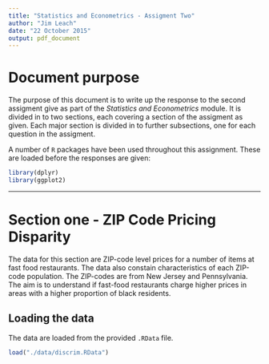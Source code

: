 ```yaml
---
title: "Statistics and Econometrics - Assigment Two"
author: "Jim Leach"
date: "22 October 2015"
output: pdf_document
---
```


# Document purpose

The purpose of this document is to write up the response to the second assigment give as part of the _Statistics and Econometrics_ module. It is divided in to two sections, each covering a section of the assigment as given. Each major section is divided in to further subsections, one for each question in the assigment.

A number of `R` packages have been used throughout this assignment. These are loaded before the responses are given:

```r
library(dplyr)
library(ggplot2)
```

***

# Section one - ZIP Code Pricing Disparity

The data for this section are ZIP-code level prices for a number of items at fast food restaurants. The data also constain characteristics of each ZIP-code population. The ZIP-codes are from New Jersey and Pennsylvania.  The aim is to understand if fast-food restaurants charge higher prices in areas with a higher proportion of black residents.

## Loading the data

The data are loaded from the provided `.RData` file.

```r
load("./data/discrim.RData")
```


